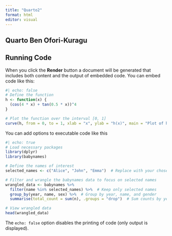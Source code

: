 ---
title: "Quarto2"
format: html
editor: visual
---

## Quarto Ben Ofori-Kuragu

## Running Code

When you click the **Render** button a document will be generated that includes both content and the output of embedded code. You can embed code like this:

```{r}
#| echo: false
# Define the function
h <- function(x) {
  (cos(4 * x) + tan(0.5 * x))^4
}

# Plot the function over the interval [0, 1]
curve(h, from = 0, to = 1, xlab = "x", ylab = "h(x)", main = "Plot of h(x) over [0, 1]")

```

You can add options to executable code like this

```{r}
#| echo: true
# Load necessary packages
library(dplyr)
library(babynames)

# Define the names of interest
selected_names <- c("Alice", "John", "Emma")  # Replace with your chosen names

# Filter and wrangle the babynames data to focus on selected names
wrangled_data <- babynames %>%
  filter(name %in% selected_names) %>%  # Keep only selected names
  group_by(year, name, sex) %>%  # Group by year, name, and gender
  summarise(total_count = sum(n), .groups = "drop")  # Sum counts by year and gender

# View wrangled data
head(wrangled_data)

```

The `echo: false` option disables the printing of code (only output is displayed).
